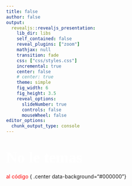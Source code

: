 ```yaml
---
title: false
author: false
output:
  revealjs::revealjs_presentation:
    lib_dir: libs
    self_contained: false
    reveal_plugins: ["zoom"]
    mathjax: null
    transition: fade
    css: ["css/styles.css"]
    incremental: true
    center: false
    # center: true
    theme: simple
    fig_width: 6
    fig_height: 3.5
    reveal_options:
      slideNumber: true
      controls: false
      mouseWheel: false
editor_options: 
  chunk_output_type: console
---
```


# <span style="font-family: 'Creepster'; color: white; font-size: 1.5em"></span> { .center data-background="#000000"}

# <span style="font-family: 'Creepster'; color: white; font-size: 1.5em">No le temas<br>
<span class="fragment" style="color: red">al código</span></span> { .center data-background="#000000"}

